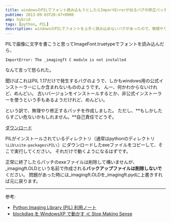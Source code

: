```yaml
---
title: windowsのPILでフォント読み込もうとしたらImportErrorが出るバグの修正パッチ作った。
pubtime: 2013-09-03T20:47+0900
amp: hybrid
tags: [python, PIL]
description: windowsのPILでフォントを上手く読み込めないバグがあったので、無理やり修正するパッチを作成してみました。
---
```


PILで画像に文字を書こうと思ってImageFont.truetypeでフォントを読み込んだら、
```
ImportError: The _imagingft C module is not installed
```
なんて言って怒られた。

聞けばこれはPIL 1.17だけで発生するバグのようで、しかもwindows用の公式インストーラーにしか含まれないもののようです。
んー、何かわからないけれど、めんどい。
古いバージョンをインストールするとか、非公式インストーラーを使うという手もあるようだけれど、めんどい。

という訳で、無理やり修正するパッチを作成しました。
ただし、**もしかしたらすごい危ないかもしれません。**自己責任でどうぞ。

[ダウンロード](/blog/2013/09/ImageFontCorrection.exe)

PILがインストールされているディレクトリ（通常はpythonのディレクトリ`\Lib\site-packages\PIL\`）にダウンロードしたexeファイルをコピーして、そこで実行してください。
それだけで動くようになるはずです。

正常に終了したらパッチのexeファイルは削除して構いませんが、\_imagingft.OLDという名前で作成される<b>バックアップファイルは削除しないで</b>ください。
問題があった時には\_imagingft.OLDを\_imagingft.pydに上書きすれば元に戻ります。

---

参考:
- [Python Imaging Library (PIL) 利用ノート](http://www.geocities.jp/showa_yojyo/note/python-pil.html#importerror-dll-load-failed)
- [blockdiag を WindowsXP で動かす ≪ Stop Making Sense](http://99blues.dyndns.org/blog/2011/01/blockdiag_for_win/#step.5)
